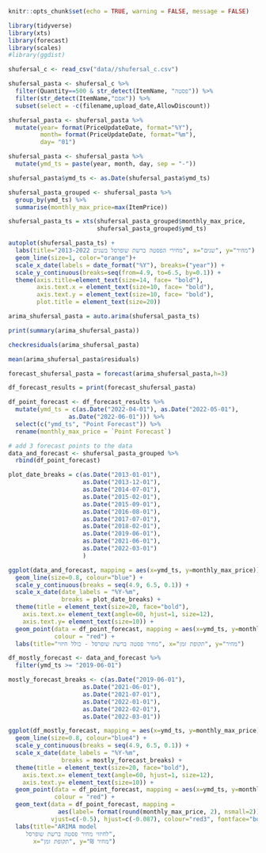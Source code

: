 ```r
knitr::opts_chunk$set(echo = TRUE, warning = FALSE, message = FALSE)
```

```r
library(tidyverse)
library(xts)
library(forecast)
library(scales)
#library(ggdist)
```

```r

shufersal_c <- read_csv("data//shufersal_c.csv")
```

```r

shufersal_pasta <- shufersal_c %>% 
  filter(Quantity==500 & str_detect(ItemName, "פסטה")) %>% 
  filter(str_detect(ItemName,"אסם")) %>% 
  subset(select = -c(filename,upload_date,AllowDiscount))
```

```r

shufersal_pasta <- shufersal_pasta %>% 
  mutate(year= format(PriceUpdateDate, format="%Y"), 
         month= format(PriceUpdateDate, format="%m"),
         day= "01")
```

```r

shufersal_pasta <- shufersal_pasta %>%
  mutate(ymd_ts = paste(year, month, day, sep = "-"))

shufersal_pasta$ymd_ts <- as.Date(shufersal_pasta$ymd_ts)
```

```r

shufersal_pasta_grouped <- shufersal_pasta %>% 
  group_by(ymd_ts) %>% 
  summarise(monthly_max_price=max(ItemPrice))
```

```r

shufersal_pasta_ts = xts(shufersal_pasta_grouped$monthly_max_price, 
                         shufersal_pasta_grouped$ymd_ts)
```

```r

autoplot(shufersal_pasta_ts) +
  labs(title="מחירי הפסטה ברשת שופרסל בשנים 2013-2022", x="שנים", y="מחיר") +
  geom_line(size=1, color="orange")+
  scale_x_date(labels = date_format("%Y"), breaks=("year")) +
  scale_y_continuous(breaks=seq(from=4.9, to=6.5, by=0.1)) +
  theme(axis.title=element_text(size=14, face= "bold"),
        axis.text.x = element_text(size=10, face= "bold"),
        axis.text.y = element_text(size=10, face= "bold"),
        plot.title = element_text(size=20))
```
```r

arima_shufersal_pasta = auto.arima(shufersal_pasta_ts)
```

```r

print(summary(arima_shufersal_pasta))
```

```r

checkresiduals(arima_shufersal_pasta)

mean(arima_shufersal_pasta$residuals)
```

```r

forecast_shufersal_pasta = forecast(arima_shufersal_pasta,h=3)

df_forecast_results = print(forecast_shufersal_pasta)
```

```r

df_point_forecast <- df_forecast_results %>% 
  mutate(ymd_ts = c(as.Date("2022-04-01"), as.Date("2022-05-01"),
                 as.Date("2022-06-01"))) %>% 
  select(c("ymd_ts", "Point Forecast")) %>% 
  rename(monthly_max_price = `Point Forecast`)

# add 3 forecast points to the data
data_and_forecast <- shufersal_pasta_grouped %>% 
  rbind(df_point_forecast)
```

```r
plot_date_breaks = c(as.Date("2013-01-01"),
                     as.Date("2013-12-01"),
                     as.Date("2014-07-01"),
                     as.Date("2015-02-01"),
                     as.Date("2015-09-01"),
                     as.Date("2016-08-01"),
                     as.Date("2017-07-01"),
                     as.Date("2018-02-01"),
                     as.Date("2019-06-01"),
                     as.Date("2021-06-01"),
                     as.Date("2022-03-01")
                     )

```

```r

ggplot(data_and_forecast, mapping = aes(x=ymd_ts, y=monthly_max_price)) +
  geom_line(size=0.8, colour="blue") +
  scale_y_continuous(breaks = seq(4.9, 6.5, 0.1)) +
  scale_x_date(date_labels = "%Y-%m", 
               breaks = plot_date_breaks) +
  theme(title = element_text(size=20, face="bold"),
    axis.text.x= element_text(angle=60, hjust=1, size=12),
    axis.text.y= element_text(size=10)) +
  geom_point(data = df_point_forecast, mapping = aes(x=ymd_ts, y=monthly_max_price),
             colour = "red") +
  labs(title="מחיר פסטה ברשת שופרסל - כולל חיזוי", x="תקופת זמן", y="מחיר") 
```

```r

df_mostly_forecast <- data_and_forecast %>% 
  filter(ymd_ts >= "2019-06-01")

mostly_forecast_breaks <- c(as.Date("2019-06-01"),
                     as.Date("2021-06-01"),
                     as.Date("2021-07-01"),
                     as.Date("2022-01-01"),
                     as.Date("2022-02-01"),
                     as.Date("2022-03-01"))

```


```r

ggplot(df_mostly_forecast, mapping = aes(x=ymd_ts, y=monthly_max_price)) +
  geom_line(size=0.8, colour="blue4") +
  scale_y_continuous(breaks = seq(4.9, 6.5, 0.1)) +
  scale_x_date(date_labels = "%Y-%m", 
               breaks = mostly_forecast_breaks) +
  theme(title = element_text(size=20, face="bold"),
    axis.text.x= element_text(angle=60, hjust=1, size=12),
    axis.text.y= element_text(size=10)) +
  geom_point(data = df_point_forecast, mapping = aes(x=ymd_ts, y=monthly_max_price),
             colour = "red") +
  geom_text(data = df_point_forecast, mapping = 
              aes(label= format(round(monthly_max_price, 2), nsmall=2)),
            vjust=c(-0.5), hjust=c(-0.087), colour="red3", fontface="bold") +
  labs(title="ARIMA model
     לחיזוי מחיר פסטה ברשת שופרסל",
       x="תקופת זמן", y="₪ מחיר")
```

